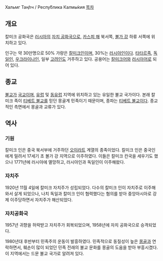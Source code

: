 Хальмг Таңһч / Респу́блика Калмы́кия
[[목차]]
== 개요 ==
칼미크 공화국은 [[러시아]]의 [[자치구|자치 공화국]]으로, [[카스피 해]] 북서쪽, [[볼가 강]] 하류 서쪽에 위치하고 있다.

인구는 약 30만명으로 50% 가량은 [[칼미크인]]이며, 30%는 [[러시아인]]이다. [[타타르족]], [[독일인]], [[우크라이나인]], 일부 [[고려인]]도 거주하고 있다. 공용어는 [[칼미크어]]와 [[러시아어]]로 되어 있다.

== 종교 ==
[[불교]]가 [[국교]]이며, [[유럽]] 및 [[동유럽]] 지역에 위치하고 있는 유일한 불교 국가이다. 본래 칼미크 족이 [[티베트 불교]]를 믿던 몽골계 민족이기 때문이며, 종파는 [[티베트 불교]]이다. 종교적인 측면에서 몽골과 교류가 있다.
== 역사 ==
=== 기원 ===
칼미크 인은 중국 북서부에 거주하던 [[오이라트]] 계열의 종족이었다. 칼미크 인은 중국인에게 밀려서 17세기 초 볼가 강 지역으로 이주하였다. 이들은 칼미크 칸국을 세우기도 했으나 1771년에 러시아에 멸망하고, 러시아인과 독일인이 이주해왔다.
=== 자치주 ===
1920년 11월 4일에 칼미크 자치주가 성립되었다. 다수의 칼미크 인이 자치주로 이주해와서 살게 되었으나, 나치 독일과 칼미크 인이 협력했다는 혐의를 받아 중앙아시아로 강제 이주당하면서 자치주가 해산되었다.

=== 자치공화국 ===
1957년 귀향을 허락받고 자치주가 회복되었으며, 1958년에 자치 공화국으로 승격되었다. 

1980년대 후반부터 민족주의 운동이 발흥하였다. 민족적으로 동질성이 높은 [[몽골]]과 연락하면서, 훼손이 많이 되었던 민족 전래의 불교 문화를 몽골의 도움을 받아 부흥시켰다. 이 지역에서는 드문 불교 국가로 알려져 있다.
